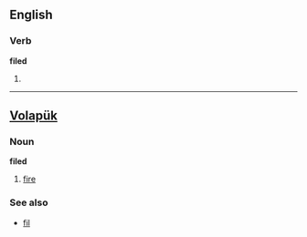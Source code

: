 ==English==

===Verb===
'''filed'''

# {{past of|file}}

----
==[[Volapük]]==

===Noun===
'''filed'''

# [[fire]]

===See also===
*[[fil]]